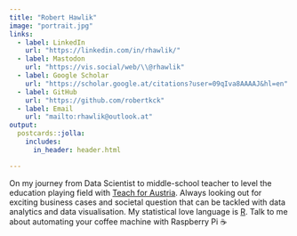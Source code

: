 ```yaml
---
title: "Robert Hawlik"
image: "portrait.jpg"
links:
  - label: LinkedIn
    url: "https://linkedin.com/in/rhawlik/"
  - label: Mastodon
    url: "https://vis.social/web/\\@rhawlik"
  - label: Google Scholar
    url: "https://scholar.google.at/citations?user=09qIva8AAAAJ&hl=en"
  - label: GitHub
    url: "https://github.com/robertkck"
  - label: Email
    url: "mailto:rhawlik@outlook.at"
output:
  postcards::jolla:
    includes:
      in_header: header.html

---
```

 
On my journey from Data Scientist to middle-school teacher to level the education playing field with [Teach for Austria](https//teachforaustria.at). Always looking out for exciting business cases and societal question that can be tackled with data analytics and data visualisation. My statistical love language is [R](https://www.r-project.org/). Talk to me about automating your coffee machine with Raspberry Pi ☕